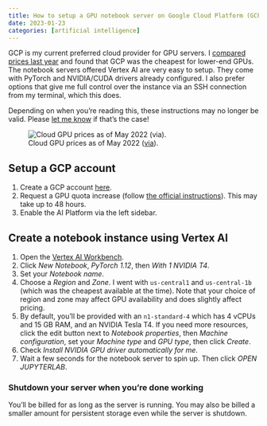 ```yaml
---
title: How to setup a GPU notebook server on Google Cloud Platform (GCP)
date: 2023-01-23
categories: [artificial intelligence]
---
```


GCP is my current preferred cloud provider for GPU servers.
I [compared prices last year](https://twitter.com/wasimlorgat/status/1524301276179312644?s=20) and found that GCP was the cheapest for lower-end GPUs.
The notebook servers offered Vertex AI are very easy to setup.
They come with PyTorch and NVIDIA/CUDA drivers already configured.
I also prefer options that give me full control over the instance via an SSH connection from my terminal, which this does.

Depending on when you're reading this, these instructions may no longer be valid. Please [let me know](mailto:mwlorgat@gmail.com) if that's the case!

![Cloud GPU prices as of May 2022 ([via](https://twitter.com/wasimlorgat/status/1524301276179312644)).](images/cloud-gpu-prices.jpeg){.border .shadow-sm}

## Setup a GCP account

1. Create a GCP account [here](https://cloud.google.com/).
2. Request a GPU quota increase (follow [the official instructions](https://cloud.google.com/ai-platform/training/docs/quotas#requesting_a_quota_increase)). This may take up to 48 hours.
3. Enable the AI Platform via the left sidebar.

## Create a notebook instance using Vertex AI

1. Open the [Vertex AI Workbench](https://console.cloud.google.com/vertex-ai/workbench).
2. Click *New Notebook*, *PyTorch 1.12*, then *With 1 NVIDIA T4*.
3. Set your *Notebook name*.
4. Choose a *Region* and *Zone*. I went with `us-central1` and `us-central-1b` (which was the cheapest available at the time). Note that your choice of region and zone may affect GPU availability and does slightly affect pricing.
5. By default, you'll be provided with an `n1-standard-4` which has 4 vCPUs and 15 GB RAM, and an NVIDIA Tesla T4. If you need more resources, click the edit button next to *Notebook properties*, then *Machine configuration*, set your *Machine type* and *GPU type*, then click *Create*.
6. Check *Install NVIDIA GPU driver automatically for me*.
7. Wait a few seconds for the notebook server to spin up. Then click *OPEN JUPYTERLAB*.

::: {.callout-important}
### Shutdown your server when you're done working

You'll be billed for as long as the server is running. You may also be billed a smaller amount for persistent storage even while the server is shutdown.
:::
